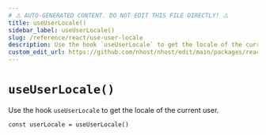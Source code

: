 ```yaml
---
# ⚠️ AUTO-GENERATED CONTENT. DO NOT EDIT THIS FILE DIRECTLY! ⚠️
title: useUserLocale()
sidebar_label: useUserLocale()
slug: /reference/react/use-user-locale
description: Use the hook `useUserLocale` to get the locale of the current user.
custom_edit_url: https://github.com/nhost/nhost/edit/main/packages/react/src/hooks/user.ts#L410
---
```


# `useUserLocale()`

Use the hook `useUserLocale` to get the locale of the current user.

```tsx
const userLocale = useUserLocale()
```
